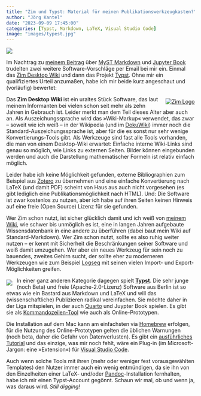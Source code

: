 ```yaml
---
title: "Zim und Typst: Material für meinen Publikationswerkzeugkasten?"
author: "Jörg Kantel"
date: "2023-09-09 17:45:00"
categories: [Typst, Markdown, LaTeX, Visual Studio Code]
image: "images/typest.jpg"
---
```


[![](images/typest-b.jpg)](https://www.flickr.com/photos/schockwellenreiter/53174989636/)

Im Nachtrag zu [meinem Beitrag](https://kantel.github.io/posts/2023083003_myst_jupyterbook/) über [MyST Markdown](https://mystmd.org/) und [Jupyter Book](https://jupyterbook.org/en/stable/intro.html) trudelten zwei weitere Software-Vorschläge per Email bei mir ein. Einmal das [Zim Desktop Wiki](https://zim-wiki.org/) und dann das Projekt [Typst](https://typst.app/). Ohne mir ein qualifiziertes Urteil anzumaßen, habe ich mir beide kurz angeschaut und (vorläufig) bewertet:

<div style="float: right; margin-left: 12px; margin-top: 6px;">[![Zim Logo](images/globe.png)](https://zim-wiki.org/)</div>

Das **Zim Desktop Wiki** ist ein uraltes Stück Software, das laut meinem Informanten bei vielen schon seit mehr als zehn Jahren in Gebrauch ist. Leider merkt man dem Teil dieses Alter aber auch an. Als Auszeichungssprache wird das »Wiki-Markup« verwendet, das zwar -- soweit wie ich weiß -- in der Wikipedia (und im [DokuWiki](http://cognitiones.kantel-chaos-team.de/webworking/wiki/dokuwiki.html)) immer noch die Standard-Auszeichungssprache ist, aber für die es sonst nur sehr wenige Konvertierungs-Tools gibt. Als Werkzeuge sind fast alle Tools vorhanden, die man von einem Desktop-Wiki erwartet: Einfache interne Wiki-Links sind genau so möglich, wie Links zu externen Seiten. Bilder können eingebunden werden und auch die Darstellung mathematischer Formeln ist relativ einfach möglich.

Leider habe ich keine Möglichkeit gefunden, externe Bibliographien zum Beispiel aus [Zotero](https://de.wikipedia.org/wiki/Zotero) zu übernehmen und eine einfache Konvertierung nach LaTeX (und damit PDF) scheint von Haus aus auch nicht vorgesehen (es gibt lediglich eine Publikationsmöglichkeit nach HTML). Und: Die Software ist zwar kostenlos zu nutzen, aber ich habe auf ihren Seiten keinen Hinweis auf eine freie (Open Source) Lizenz für sie gefunden.

Wer Zim schon nutzt, ist sicher glücklich damit und ich weiß von [meinem Wiki](http://cognitiones.kantel-chaos-team.de/), wie schwer bis unmöglich es ist, eine in langen Jahren aufgebaute Wissensdatenbank in eine andere zu überführen (dabei baut mein Wiki auf Standard-Markdown). Wer Zim schon nutzt, sollte es also ruhig weiter nutzen -- er kennt mit Sicherheit die Beschränkungen seiner Software und weiß damit umzugehen. Wer aber ein neues Werkzeug für sein noch zu bauendes, zweites Gehirn sucht, der sollte eher zu moderneren Werkzeugen wie zum Beispiel [Logseq](http://cognitiones.kantel-chaos-team.de/webworking/auszeichnungssprachen/logseq.html) mit seinen vielen Import- und Export-Möglichkeiten greifen.

<div style="float: left; margin-right: 12px; margin-top: 6px;">[![](images/typestlogo.png)](https://typst.app/)</div>

In einer ganz anderen Kategorie dagegen spielt **[Typst](https://github.com/typst/typst/blob/main/README.md)**. Die sehr junge (noch Beta) und freie (Apache-2.0-Lizenz) Software aus Berlin ist so etwas wie ein Bastard aus Markdown und LaTeX und will das (wissenschaftliche) Publizieren radikal vereinfachen. Sie möchte daher in der Liga mitspielen, in der auch [Quarto](http://cognitiones.kantel-chaos-team.de/webworking/staticsites/quarto.html) und Juypter Book spielen. Es gibt sie als [Kommandozeilen-Tool](https://github.com/typst/typst/releases/tag/v0.7.0) wie auch als Online-Prototypen.

Die Installation auf dem Mac kann am einfachsten via [Homebrew](http://cognitiones.kantel-chaos-team.de/programmierung/homebrew.html) erfolgen, für die Nutzung des Online-Prototypen gelten die üblichen Warnungen (noch beta, daher die Gefahr von Datenverlusten). Es gibt ein [ausführliches Tutorial](https://typst.app/docs/tutorial/) und das einzige, was mir noch fehlt, wäre ein Plug-in (im Microsoft-Jargon: eine »Extension«) für [Visual Studio Code](http://cognitiones.kantel-chaos-team.de/produktivitaet/visualstudiocode.html).

Auch wenn solche Tools mit ihren (mehr oder weniger fest vorausgewählten Templates) den Nutzer immer auch ein wenig entmündigen, da sie ihn von den Einzelheiten einer LaTeX- und/oder [Pandoc](http://cognitiones.kantel-chaos-team.de/webworking/auszeichnungssprachen/pandoc.html)-Installation fernhalten, habe ich mir einen Typst-Account gegönnt. Schaun wir mal, ob und wenn ja, was daraus wird. *Still digging!*
